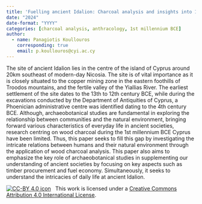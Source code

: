 ```yaml
---
title: 'Fuelling ancient Idalion: Charcoal analysis and insights into 1st millennium BCE Cyprus'
date: "2024"
date-format: "YYYY"
categories: [charcoal analysis, anthracology, 1st millennium BCE]
author: 
  - name: Panagiotis Koullouros
    corresponding: true
    email: p.koullouros@cyi.ac.cy
---
```


The site of ancient Idalion lies in the centre of the island of Cyprus around 20km southeast of modern-day Nicosia. The site is of vital importance as it is closely situated to the copper mining zone in the eastern foothills of Troodos mountains, and the fertile valley of the Yiallias River. The earliest settlement of the site dates to the 13th to 12th century BCE, while during the excavations conducted by the Department of Antiquities of Cyprus, a Phoenician administrative centre was identified dating to the 4th century BCE. 
Although, archaeobotanical studies are fundamental in exploring the relationship between communities and the natural environment, bringing forward various characteristics of everyday life in ancient societies, research centring on wood charcoal during the 1st millennium BCE Cyprus have been limited. Thus, this paper seeks to fill this gap by investigating the intricate relations between humans and their natural environment through the application of wood charcoal analysis. This paper also aims to emphasize the key role of archaeobotanical studies in supplementing our understanding of ancient societies by focusing on key aspects such as timber procurement and fuel economy. Simultaneously, it seeks to understand the intricacies of daily life at ancient Idalion.

[![CC-BY 4.0 icon](https://i.creativecommons.org/l/by/4.0/88x31.png)](http://creativecommons.org/licenses/by/4.0/)&nbsp;&nbsp; This work is licensed under a [Creative Commons Attribution 4.0 International License](https://creativecommons.org/licenses/by/4.0/). 
